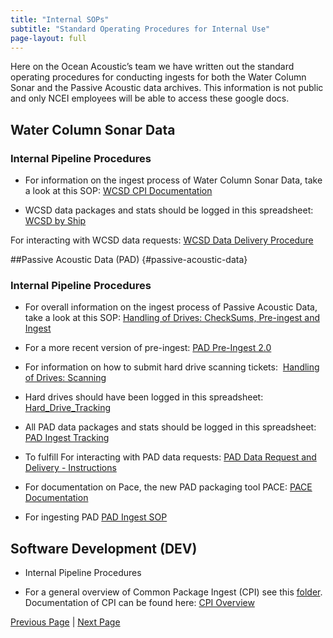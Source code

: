 ```yaml
---
title: "Internal SOPs"
subtitle: "Standard Operating Procedures for Internal Use"
page-layout: full
---
```


Here on the Ocean Acoustic's team we have written out the standard operating procedures for conducting ingests for both the Water Column Sonar and the Passive Acoustic data archives. This information is not public and only NCEI employees will be able to access these google docs.

## Water Column Sonar Data {#water-column-sonar-data}

### Internal Pipeline Procedures

-   For information on the ingest process of Water Column Sonar Data, take a look at this SOP: [WCSD CPI Documentation](https://drive.google.com/open?id=1MyyPwDkDdgin1saL3C47ecqyRy1Dz5YOCRcK9wrPjB4&usp=drive_copy)

-   WCSD data packages and stats should be logged in this spreadsheet: [WCSD by Ship](https://docs.google.com/spreadsheets/d/1N7piviv73aZ6mlaVGMTN0_97Luo2yDfpRnOqUihrlyQ/edit?usp=sharing)

For interacting with WCSD data requests: [WCSD Data Delivery Procedure](https://drive.google.com/open?id=1LUsjjWfUPSWg2hc5v3Qcf1anT6QEoh38ib7DWDdLmz8&usp=drive_copy) 


##Passive Acoustic Data (PAD) {#passive-acoustic-data}

### Internal Pipeline Procedures

-   For overall information on the ingest process of Passive Acoustic Data, take a look at this SOP: [Handling of Drives: CheckSums, Pre-ingest and Ingest](https://drive.google.com/open?id=1be-xbYIlvfGrjZ6lDm_8G3vFHkGKlgS0PJpGR0tH9gE&usp=drive_copy)

-   For a more recent version of pre-ingest: [PAD Pre-Ingest 2.0](https://docs.google.com/document/d/1ZmELCT1uGybrPw83Ye4q079ws0_IsCNobLDvvapi-Gs/edit?usp=sharing) 

-   For information on how to submit hard drive scanning tickets:  [Handling of Drives: Scanning](https://docs.google.com/document/d/1atRfjl6khfhxhhEdReYFEJ0cfOirqKo8565qjtV4E-Y/edit?usp=sharing)

-   Hard drives should have been logged in this spreadsheet: [Hard_Drive_Tracking](https://drive.google.com/open?id=1atiNCJLj5uUmGPc-J77ignckwuAZ7sGKW6596IQow0g&usp=drive_copy)

-   All PAD data packages and stats should be logged in this spreadsheet: [PAD Ingest Tracking](https://docs.google.com/spreadsheets/d/1A1DhJFqasKMlLzAELnXfcgIPJVqkvMyFWJOnu9W-cj8/edit?usp=sharing) 

-   To fulfill For interacting with PAD data requests: [PAD Data Request and Delivery - Instructions](https://drive.google.com/open?id=1vGim7urIcylfPSga1h2PI-A2opnGV5y1ztaGTBlAzD0&usp=drive_copy) 

-   For documentation on Pace, the new PAD packaging tool PACE: [PACE Documentation](https://docs.google.com/document/d/186g-taroYaE5OtGgOa76aSvpDxN1Ek025jm5rpetgL0/edit?usp=sharing)

-   For ingesting PAD [PAD Ingest SOP](https://docs.google.com/document/d/1-APUzbkyTKBXICk3wueSvLOlVGu3YwGbKxTVNwT-4bo/edit#heading=h.uy3n4wxjtta7)

## Software Development (DEV)

-   Internal Pipeline Procedures

-   For a general overview of Common Package Ingest (CPI) see this [folder](https://drive.google.com/drive/folders/1HR3kdociTIA1TmjCpRkOzj7Kt1U3RDhG?usp=sharing). Documentation of CPI can be found here: [CPI Overview](https://docs.google.com/document/d/1hMx30IeLQuNSGRxiAeGbq_gboVQ0NzrgsuvU_zwNhi8/edit?usp=drive_link)

[Previous Page](content/Pipeline.qmd) | [Next Page](content/cheatsheet.qmd)
